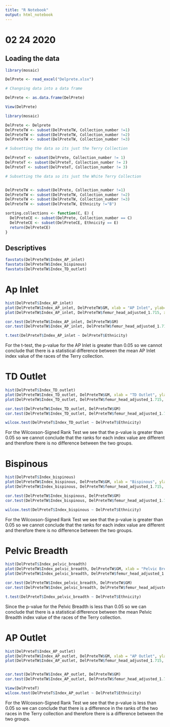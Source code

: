 ```yaml
---
title: "R Notebook"
output: html_notebook
---
```


# 02 24 2020

## Loading the data

```r
library(mosaic)
```


```r
DelPrete <- read_excel("Delprete.xlsx")

# Changning data into a data frame

DelPrete <- as.data.frame(DelPrete)

View(DelPrete)

library(mosaic)

```

```r
DelPrete <- Delprete
DelPreteTW <- subset(DelPreteTW, Collection_number !=1)
DelPreteTW <- subset(DelPreteTW, Collection_number !=2)
DelPreteTW <- subset(DelPreteTW, Collection_number !=3)

# Subsetting the data so its just the Terry Collection

DelPreteT <- subset(DelPrete, Collection_number != 1)
DelPreteT <- subset(DelPreteT, Collection_number != 2)
DelPreteT <- subset(DelPreteT, Collection_number != 3)

```

```r
# Subsetting the data so its just the White Terry Collection


DelPreteTW <- subset(DelPrete, Collection_number !=1)
DelPreteTW <- subset(DelPreteTW, Collection_number !=2)
DelPreteTW <- subset(DelPreteTW, Collection_number !=3)
DelPreteTW <- subset(DelPreteTW, Ethnicity !="B")
```

```r
sorting.collections <- function(C, E) {
  DelPreteCE <- subset(DelPrete, Collection_number == C)
  DelPreteCE <- subset(DelPreteCE, Ethnicity == E)
  return(DelPreteCE)
}
```


## Descriptives

```r
favstats(DelPreteTW$Index_AP_inlet)
favstats(DelPreteTW$Index_bispinous)
favstats(DelPreteTW$Index_TD_outlet)
```

# Ap Inlet
```r

hist(DelPreteT$Index_AP_inlet)
plot(DelPreteTW$Index_AP_inlet, DelPreteTW$GM, xlab = "AP Inlet", ylab="Geometric Mean", main = "AP Inlet vs. Geometric Mean")
plot(DelPreteTW$Index_AP_inlet, DelPreteTW$femur_head_adjusted_1.715, xlab = "AP Inlet", ylab="Femur Head Adjusted", main ="AP Inlet vs. Femur Head")

cor.test(DelPreteTW$Index_AP_inlet, DelPreteTW$GM)
cor.test(DelPreteTW$Index_AP_inlet, DelPreteTW$femur_head_adjusted_1.715)

t.test(DelPreteT$Index_AP_inlet ~ DelPreteT$Ethnicity)

```


For the t-test, the p-value for the AP Inlet is greater than 0.05 so we cannot conclude that there is a statistical difference between the mean AP Inlet index value of the races of the Terry collection.

# TD Outlet
```r

hist(DelPreteT$Index_TD_outlet)
plot(DelPreteTW$Index_TD_outlet, DelPreteTW$GM, xlab = "TD Outlet", ylab="Geometric Mean", main = "TD Outlet vs. Geometric Mean")
plot(DelPreteTW$Index_TD_outlet, DelPreteTW$femur_head_adjusted_1.715, xlab = "TD Outlet", ylab="Femur Head Adjusted", main ="TD Outlet vs. Femur Head")

cor.test(DelPreteTW$Index_TD_outlet, DelPreteTW$GM)
cor.test(DelPreteTW$Index_TD_outlet, DelPreteTW$femur_head_adjusted_1.715)

wilcox.test(DelPreteT$Index_TD_outlet ~ DelPreteT$Ethnicity)
```

For the Wilcoxson-Signed Rank Test we see that the p-value is greater than 0.05 so we cannot conclude that the ranks for each index value are different and therefore there is no difference between the two groups.


# Bispinous
```r

hist(DelPreteT$Index_bispinous)
plot(DelPreteTW$Index_bispinous, DelPreteTW$GM, xlab = "Bispinous", ylab="Geometric Mean", main = "Bispsinous vs. Geometric Mean")
plot(DelPreteTW$Index_bispinous, DelPreteTW$femur_head_adjusted_1.715, xlab = "Bispinous", ylab="Femur Head Adjusted", main ="Bispinous vs. Femur Head")

cor.test(DelPreteTW$Index_bispinous, DelPreteTW$GM)
cor.test(DelPreteTW$Index_bispinous, DelPreteTW$femur_head_adjusted_1.715)

wilcox.test(DelPreteT$Index_bispinous ~ DelPreteT$Ethnicity)
```

For the Wilcoxson-Signed Rank Test we see that the p-value is greater than 0.05 so we cannot conclude that the ranks for each index value are different and therefore there is no difference between the two groups.

# Pelvic Breadth
```r

hist(DelPreteT$Index_pelvic_breadth)
plot(DelPreteTW$Index_pelvic_breadth, DelPreteTW$GM, xlab = "Pelvic Breadth", ylab="Geometric Mean", main = "Pelvic Breadth vs. Geometric Mean")
plot(DelPreteTW$Index_pelvic_breadth, DelPreteTW$femur_head_adjusted_1.715, xlab = "Pelvic Breadth", ylab="Femur Head Adjusted", main ="Pelvic Breadth vs. Femur Head")

cor.test(DelPreteTW$Index_pelvic_breadth, DelPreteTW$GM)
cor.test(DelPreteTW$Index_pelvic_breadth, DelPreteTW$femur_head_adjusted_1.715)

t.test(DelPreteT$Index_pelvic_breadth ~ DelPreteT$Ethnicity)
```


Since the p-value for the Pelvic Breadth is less than 0.05 so we can conclude that there is a statistical difference between the mean Pelvic Breadth index value of the races of the Terry collection.

# AP Outlet
```r

hist(DelPreteT$Index_AP_outlet)
plot(DelPreteTW$Index_AP_outlet, DelPreteTW$GM, xlab = "AP Outlet", ylab="Geometric Mean", main = "AP Outlet vs. Geometric Mean")
plot(DelPreteTW$Index_AP_outlet, DelPreteTW$femur_head_adjusted_1.715, xlab = "AP Outlet", ylab="Femur Head Adjusted", main ="AP Outlet vs. Femur Head")


cor.test(DelPreteTW$Index_AP_outlet, DelPreteTW$GM)
cor.test(DelPreteTW$Index_AP_outlet, DelPreteTW$femur_head_adjusted_1.715)

View(DelPreteT)
wilcox.test(DelPreteT$Index_AP_outlet ~ DelPreteT$Ethnicity)
```


For the Wilcoxson-Signed Rank Test we see that the p-value is less than 0.05 so we can conclude that there is a difference in the ranks of the two races in the Terry collection and therefore there is a difference between the two groups.




